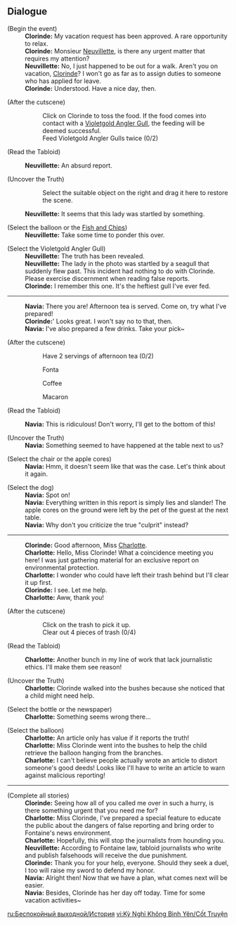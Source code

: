 {{Event Tabs}}

==Dialogue==
{{Dialogue Start}}
:{{Black Screen|Champion Duelists aren't Gardemeks.<br>Of course we need a break.}}

;(Begin the event)
:'''Clorinde:''' My vacation request has been approved. A rare opportunity to relax.
:'''Clorinde:''' Monsieur [[Neuvillette]], is there any urgent matter that requires my attention?
:'''Neuvillette:''' No, I just happened to be out for a walk. Aren't you on vacation, [[Clorinde]]? I won't go as far as to assign duties to someone who has applied for leave.
:'''Clorinde:''' Understood. Have a nice day, then.

;(After the cutscene)
::Click on Clorinde to toss the food. If the food comes into contact with a [[Violetgold Angler Gull]], the feeding will be deemed successful.
::Feed Violetgold Angler Gulls twice (0/2)

;(Read the Tabloid)
::{{Black Screen|THE FRONT PAGE<br>NEWSPAPER WEEK<br>Breaking News! Renowned Champion Duelist Assaults Tourist on the Streets in Broad Daylight!}}
:'''Neuvillette:''' An absurd report.

;(Uncover the Truth)
::Select the suitable object on the right and drag it here to restore the scene.
:'''Neuvillette:''' It seems that this lady was startled by something.

;(Select the balloon or the [[Fish and Chips]])
:'''Neuvillette:''' Take some time to ponder this over.

;(Select the Violetgold Angler Gull)
:'''Neuvillette:''' The truth has been revealed.
:'''Neuvillette:''' The lady in the photo was startled by a seagull that suddenly flew past. This incident had nothing to do with Clorinde. Please exercise discernment when reading false reports.
:'''Clorinde:''' I remember this one. It's the heftiest gull I've ever fed.
----
:'''Navia:''' There you are! Afternoon tea is served. Come on, try what I've prepared!
:'''Clorinde:'''' Looks great. I won't say no to that, then.
:'''Navia:''' I've also prepared a few drinks. Take your pick~

;(After the cutscene)
::Have 2 servings of afternoon tea (0/2)
::{{DIcon}} Fonta
::{{DIcon}} Coffee
::{{DIcon}} Macaron

;(Read the Tabloid)
::{{Black Screen|NEWSPAPER WEEK<br>THE FRONT PAGE<br>Public Littering! An Utter Lack of Ethics and Morals Exhibited by a Certain Champion Duelist!}}
:'''Navia:''' This is ridiculous! Don't worry, I'll get to the bottom of this!

;(Uncover the Truth)
:'''Navia:''' Something seemed to have happened at the table next to us?

;(Select the chair or the apple cores)
:'''Navia:''' Hmm, it doesn't seem like that was the case. Let's think about it again.

;(Select the dog)
:'''Navia:''' Spot on!
:'''Navia:''' Everything written in this report is simply lies and slander! The apple cores on the ground were left by the pet of the guest at the next table.
:'''Navia:''' Why don't you criticize the true "culprit" instead?
----
:'''Clorinde:''' Good afternoon, Miss [[Charlotte]].
:'''Charlotte:''' Hello, Miss Clorinde! What a coincidence meeting you here! I was just gathering material for an exclusive report on environmental protection.
:'''Charlotte:''' I wonder who could have left their trash behind but I'll clear it up first.
:'''Clorinde:''' I see. Let me help.
:'''Charlotte:''' Aww, thank you!

;(After the cutscene)
::Click on the trash to pick it up.
::Clear out 4 pieces of trash (0/4)

;(Read the Tabloid)
::{{Black Screen|NEWSPAPER WEEK<br>THE FRONT PAGE<br>Destroying the Court of Fontaine's Landscape! Champion Duelist Reveals Her True Colors.}}
:'''Charlotte:''' Another bunch in my line of work that lack journalistic ethics. I'll make them see reason!

;(Uncover the Truth)
:'''Charlotte:''' Clorinde walked into the bushes because she noticed that a child might need help.

;(Select the bottle or the newspaper)
:'''Charlotte:''' Something seems wrong there...

;(Select the balloon)
:'''Charlotte:''' An article only has value if it reports the truth!
:'''Charlotte:''' Miss Clorinde went into the bushes to help the child retrieve the balloon hanging from the branches.
:'''Charlotte:''' I can't believe people actually wrote an article to distort someone's good deeds! Looks like I'll have to write an article to warn against malicious reporting!
----
;(Complete all stories)
:'''Clorinde:''' Seeing how all of you called me over in such a hurry, is there something urgent that you need me for?
:'''Charlotte:''' Miss Clorinde, I've prepared a special feature to educate the public about the dangers of false reporting and bring order to Fontaine's news environment.
:'''Charlotte:''' Hopefully, this will stop the journalists from hounding you.
:'''Neuvillette:''' According to Fontaine law, tabloid journalists who write and publish falsehoods will receive the due punishment.
:'''Clorinde:''' Thank you for your help, everyone. Should they seek a duel, I too will raise my sword to defend my honor.
:'''Navia:''' Alright then! Now that we have a plan, what comes next will be easier.
:'''Navia:''' Besides, Clorinde has her day off today. Time for some vacation activities~
{{Dialogue End}}

[[ru:Беспокойный выходной/История]]
[[vi:Kỳ Nghỉ Không Bình Yên/Cốt Truyện]]